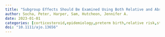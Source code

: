 ```yaml
---
title: "Subgroup Effects Should Be Examined Using Both Relative and Absolute Effect Measures"
author: Socha, Peter, Harper, Sam, Hutcheon, Jennifer A.
date: 2023-01-01
categories: [corticosteroid,epidemiology,preterm birth,relative risk,statistics]
doi: "10.1111/ajo.13656"
---
```


